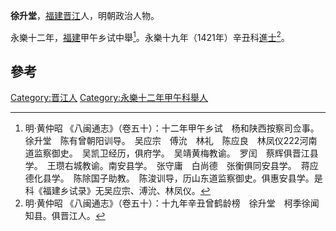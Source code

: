 '''徐升堂'''，[[福建|福建]][[晋江|晋江]]人，明朝政治人物。

永樂十二年，[[福建|福建]]甲午乡试中舉<ref>明·黄仲昭 《八闽通志》（卷五十）：十二年甲午乡试　杨和陕西按察司佥事。　徐升堂　陈有曾朝阳训导。　吴应宗　傅沇　林礼　陈应良　林凤仪222河南道监察御史。　吴凯卫经历，俱府学。　吴靖黄梅教谕。　罗闰　蔡辉俱晋江县学。　王瓒右城教谕。南安县学。　张守庸　白尚德　张衡俱同安县学。　蒋应德化县学。　陈除国子助教。　陈浚训导，历山东道监察御史。俱惠安县学。是科《福建乡试录》无吴应宗、溥沇、林凤仪。</ref>。永樂十九年（1421年）辛丑科[[進士|進士]]<ref>明·黄仲昭 《八闽通志》（卷五十）：十九年辛丑曾鹤龄榜　徐升堂　柯季徐闻知县。俱晋江人。</ref>。

==參考==
{{Reflist}}
{{明朝人物小作品}}
{{永樂十九年辛丑科殿試金榜}}
{{DEFAULTSORT:Xu徐}}
[[Category:晋江人|Category:晋江人]]
[[Category:永樂十二年甲午科舉人|Category:永樂十二年甲午科舉人]]